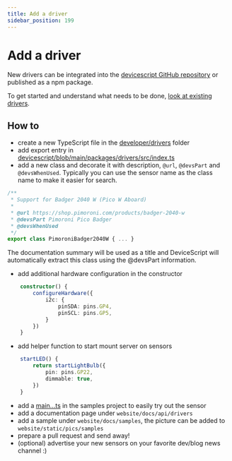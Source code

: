 ```yaml
---
title: Add a driver
sidebar_position: 199
---
```


# Add a driver

New drivers can be integrated into the [devicescript GitHub repository](https://github.com/microsoft/devicescript/tree/main/packages/drivers/src) or published as a npm package.

To get started and understand what needs to be done, [look at existing drivers](https://github.com/microsoft/devicescript/tree/main/packages/drivers/src).

## How to

-   create a new TypeScript file in the [developer/drivers](https://github.com/microsoft/devicescript/tree/main/packages/drivers/src) folder
-   add export entry in [devicescript/blob/main/packages/drivers/src/index.ts](https://github.com/microsoft/devicescript/blob/main/packages/drivers/src/index.ts)
-   add a new class and decorate it with description, `@url`, `@devsPart` and `@devsWhenUsed`. Typically you can use the sensor name as the class name to make it easier for search.

```ts skip
/**
 * Support for Badger 2040 W (Pico W Aboard)
 *
 * @url https://shop.pimoroni.com/products/badger-2040-w
 * @devsPart Pimoroni Pico Badger
 * @devsWhenUsed
 */
export class PimoroniBadger2040W { ... }
```

The documentation summary will be used as a title and DeviceScript will automatically extract this class using the @devsPart information.

-   add additional hardware configuration in the constructor

```ts skip
    constructor() {
        configureHardware({
            i2c: {
                pinSDA: pins.GP4,
                pinSCL: pins.GP5,
            }
        })
    }
```

-   add helper function to start mount server on sensors

```ts skip
    startLED() {
        return startLightBulb({
            pin: pins.GP22,
            dimmable: true,
        })
    }
```

-   add a [main...ts](https://github.com/microsoft/devicescript/tree/main/packages/sampleprj/src) in the samples project to easily try out the sensor
-   add a documentation page under `website/docs/api/drivers`
-   add a sample under `website/docs/samples`, the picture can be added to `website/static/pics/samples`
-   prepare a pull request and send away!
-   (optional) advertise your new sensors on your favorite dev/blog news channel :)
